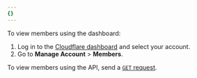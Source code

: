 ```yaml
---
{}
---
```



<Tabs syncKey="dashPlusAPI"> <TabItem label="Dashboard">

To view members using the dashboard:

1. Log in to the [Cloudflare dashboard](https://dash.cloudflare.com/login) and select your account.
2. Go to **Manage Account** > **Members**.

</TabItem> <TabItem label="API">

To view members using the API, send a [`GET` request](/api/resources/accounts/subresources/members/methods/list/).

</TabItem> </Tabs>
